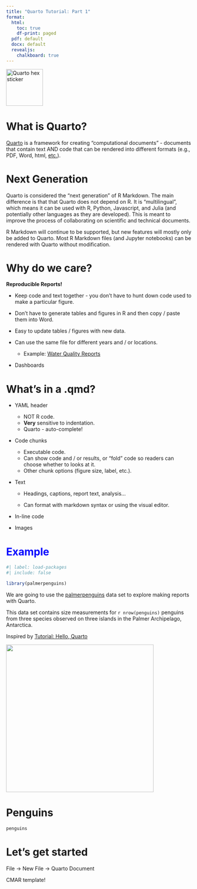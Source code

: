 ```yaml
---
title: "Quarto Tutorial: Part 1"
format:
  html:
    toc: true
    df-print: paged
  pdf: default
  docx: default
  revealjs: 
    chalkboard: true
---
```


[![Quarto hex sticker](quarto.png){fig-alt="Quarto hex sticker" fig-align="center" width="100"}](https://github.com/rstudio/hex-stickers)

# What is Quarto?

[Quarto](https://quarto.org/) is a framework for creating "computational documents" - documents that contain text AND code that can be rendered into different formats (e.g., PDF, Word, html, [etc.](https://quarto.org/docs/output-formats/all-formats.html)).

# Next Generation

Quarto is considered the "next generation" of R Markdown. The main difference is that that Quarto does not depend on R. It is "multilingual", which means it can be used with R, Python, Javascript, and Julia (and potentially other languages as they are developed). This is meant to improve the process of collaborating on scientific and technical documents.

R Markdown will continue to be supported, but new features will mostly only be added to Quarto. Most R Markdown files (and Jupyter notebooks) can be rendered with Quarto without modification.

# Why do we care?

**Reproducible Reports!**

-   Keep code and text together - you don't have to hunt down code used to make a particular figure.

-   Don't have to generate tables and figures in R and then copy / paste them into Word.

-   Easy to update tables / figures with new data.

-   Can use the same file for different years and / or locations.

    -   Example: [Water Quality Reports](https://github.com/dempsey-CMAR/County-Reports/blob/main/County_Report.Rmd)

-   Dashboards

# What's in a .qmd?

-   YAML header

    -   NOT R code.
    -   **Very** sensitive to indentation.
    -   Quarto - auto-complete!

-   Code chunks

    -   Executable code.
    -   Can show code and / or results, or "fold" code so readers can choose whether to looks at it.
    -   Other chunk options (figure size, label, etc.).

-   Text

    -   Headings, captions, report text, analysis...

    -   Can format with markdown syntax or using the visual editor.

-   In-line code

-   Images

# Example {style="color: blue"}

```r
#| label: load-packages
#| include: false

library(palmerpenguins)
```

We are going to use the [palmerpenguins](https://allisonhorst.github.io/palmerpenguins/) data set to explore making reports with Quarto.

This data set contains size measurements for `r nrow(penguins)` penguins from three species observed on three islands in the Palmer Archipelago, Antarctica.

Inspired by [Tutorial: Hello, Quarto](https://quarto.org/docs/get-started/hello/rstudio.html)

![](lter_penguins.png){fig-alt="Illustration of three species of Palmer Archipelago penguins: Chinstrap, Gentoo, and Adelie. Artwork by @allison_horst." fig-align="center" width="401"}

# Penguins

```r
penguins
```

# Let's get started

File -\> New File -\> Quarto Document

CMAR template!
